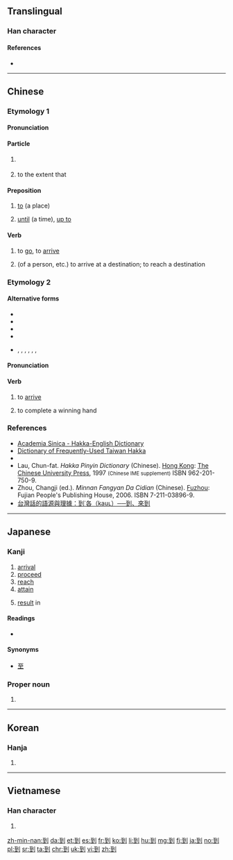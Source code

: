 ==Translingual==
{{stroke order|strokes=8}}
{{stroke order|type=animate}}
{{Han etyl}}

===Han character===
{{Han char|rn=18|rad=刀|as=06|sn=8|four=12100|canj=MGLN|ids=⿰至刂}}

====References====
* {{Han ref|kx=0138.360|dkj=01950|dj=0314.130|hdz=10334.030|uh=5230|ud=21040|bh=A8EC|bd=43244}}

----

==Chinese==
{{zh-forms}}

===Etymology 1===

====Pronunciation====
{{zh-pron
|m=dào
|ma=zh-dào.ogg
|c=dou3,dou3-2
|c_note=dou<sup>3-2</sup> is only used for the first sense under "Particle"
|h=pfs=to
|mn=tàu/tò
|mn_note=tàu - vernacular; tò - literary
|w=2tau
|mc=y
|oc=y
|cat=part,prep,v,adj
}}

====Particle====
{{zh-particle}}

# {{non-gloss definition|a verbal suffix that indicates the (successful) completion of an action|link=y}}
#: {{zh-usex|找到|to find (to search + completion)}}
#: {{zh-usex|做到|to achieve, to accomplish (to do + completion)}}
#: {{zh-usex|聽到|to hear (to listen + completion)}}
#: {{zh-usex|你 怎麼 沒有 聽 到 我 的 敲門 聲？|How did you not hear my knocking on the door?}}
# {{lb|zh|Cantonese|Hakka}} to the extent that
#: {{zh-usex|佢 嘈 到 我 瞓 唔 著[着]{zoek6}。|He is '''so''' noisy '''that''' I couldn't go to sleep.|C}}

====Preposition====
{{zh-prep}}

# [[to]] (a place)
#: {{zh-usex|他 到 中國 去 了。|He has gone '''to''' China.}}
#: {{zh-usex|我 最近 搬 到 這 個 地區。|I recently moved '''to''' this area.}}
# [[until]] (a time), [[up to]]
#: {{zh-usex|這 家 店 從 9 點 開 到 18 點。|This shop is open from 9 '''to''' 6 o'clock.}}
#: {{zh-usex|我們 要 把 假{jià}期 推遲 到 天氣 好些 的 時候。|We shall delay our holiday '''until''' the weather is better.}}

====Verb====
{{zh-verb}}
# to [[go]], to [[arrive]]
#: {{zh-usex|火車 到 了|The train has '''arrived'''.}}
# (of a person, etc.) to arrive at a destination; to reach a destination

===Etymology 2===

====Alternative forms====
* {{zh-l|遘}}
* {{zh-l|告}}
* {{zh-l|至}}
* {{zh-l|甲}}
* {{qualifier|rare}} {{zh-l|各}}, {{zh-l|格}}, {{zh-l|𢓜}}, {{zh-l|佫}}, {{zh-l|徦}}, {{zh-l|假}}, {{zh-l|臵}}

====Pronunciation====
{{zh-pron
|mn=kàu
|mn-t=gau3
|md=gáu
|cat=v
}}

====Verb====
# to [[arrive]]
#: {{zh-usex|伊 到 厝 矣。|He has [[arrived]] home.|MN|tr=I kàu chhù--ah.}}
# {{lb|zh|mahjong|playing cards}} to complete a winning hand

===References===
* [http://minhakka.ling.sinica.edu.tw/bkg/hakyin/search.php?DETAIL=1&LIMIT=id=42663&dbname=su_tian_1&graph=2 Academia Sinica - Hakka-English Dictionary]
* [http://hakka.dict.edu.tw/hakkadict/index.htm Dictionary of Frequently-Used Taiwan Hakka]
* {{thcwd|3607}}
* Lau, Chun-fat. ''Hakka Pinyin Dictionary'' (Chinese). [[Hong Kong]]: [[w:Chinese University of Hong Kong|The Chinese University Press]], 1997 <small>(Chinese IME supplement)</small> ISBN 962-201-750-9.
* Zhou, Changji (ed.). ''Minnan Fangyan Da Cidian'' (Chinese). [[Fuzhou]]: Fujian People's Publishing House, 2006. ISBN 7-211-03896-9.
* [https://taiwanlanguage.wordpress.com/2011/10/08/%E5%88%B0%CB%99%E5%90%84%EF%BC%88kau%CA%9F%EF%BC%89%E2%94%80%E2%94%80%E5%88%B0%E3%80%81%E4%BE%86%E5%88%B0/ 台灣話的語源與理據：到˙各（kauʟ）──到、來到]

{{zh-cat|Beginning}}

----

==Japanese==

===Kanji===
{{ja-kanji|grade=c|rs=刀06}}

# [[arrival]]
# [[proceed]]
# [[reach]]
# [[attain]]
# {{context|archaic|lang=ja|sort=いたる}} [[result]] in

====Readings====
* {{ja-readings|on=[[とう]] (tō)|kun=[[いたる]] (itaru) {{context|colloquial|lang=ja|sort=いたる}}}}

====Synonyms====
* [[至]]

{{ja-kref
|jis=457E
|ku=3794
|shift=939e
|euc=C5FE
|freq=1032
|nelson=3846
|newnelson=477
|halpern=1264
|kld=848
|heisig=755
|tuttle=2f6.4
}}

===Proper noun===
{{ja-pos|いたる|proper}}

# {{given name|male|lang=ja|sort=いたる}}

----

==Korean==

===Hanja===
{{ko-hanja|hangeul=도|mr=to}}

# {{defn|lang=ko|sort=刀06}}

----

==Vietnamese==

===Han character===
{{vi-hantu|[[đáo]], [[đáu]], [[tráo]]|rs=刀06}}

# {{defn|lang=vi|sort=刀06}}

[[zh-min-nan:到]]
[[da:到]]
[[et:到]]
[[es:到]]
[[fr:到]]
[[ko:到]]
[[li:到]]
[[hu:到]]
[[mg:到]]
[[fj:到]]
[[ja:到]]
[[no:到]]
[[pl:到]]
[[sr:到]]
[[ta:到]]
[[chr:到]]
[[uk:到]]
[[vi:到]]
[[zh:到]]